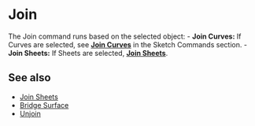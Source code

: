 
# Join

<Reference shortcut="J" command="Join" button="" />

The Join command runs based on the selected object:
     - **Join Curves:** If Curves are selected, see [**Join Curves**](join-curves) in the Sketch Commands section.
     - **Join Sheets:** If Sheets are selected, [**Join Sheets**](/solid/join-sheets).

## See also
- [Join Sheets](join-sheets)
- [Bridge Surface](bridge-surface)
- [Unjoin](unjoin)
